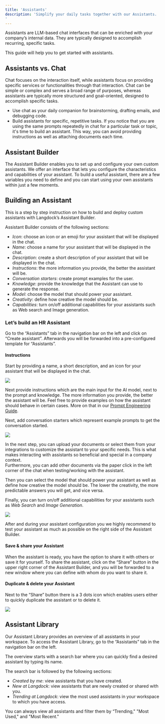 ```yaml
---
title: 'Assistants'
description: 'Simplify your daily tasks together with our Assistants. 
'
---
```

Assistants are LLM-based chat interfaces that can be enriched with your company’s internal data. They are typically designed to accomplish recurring, specific tasks.

This guide will help you to get started with assistants. 

## Assistants vs. Chat
Chat focuses on the interaction itself, while assistants focus on providing specific services or functionalities through that interaction. Chat can be simple or complex and serves a broad range of purposes, whereas assistants are typically more structured and goal-oriented, designed to accomplish specific tasks.
- Use chat as your daily companion for brainstorming, drafting emails, and debugging code.
- Build assistants for specific, repetitive tasks. If you notice that you are using the same prompts repeatedly in chat for a particular task or topic, it's time to build an assistant. This way, you can avoid providing instructions as well as attaching documents each time.

## Assistant Builder
The Assistant Builder enables you to set up and configure your own custom assistants. We offer an interface that lets you configure the characteristics and capabilities of your assistant. To build a useful assistant, there are a few variables you need to define and you can start using your own assistants within just a few moments. 

## Building an Assistant
This is a step by step instruction on how to build and deploy custom assistants with Langdock’s Assistant Builder.


Assistant Builder consists of the following sections:
- _Icon_: choose an icon or an emoji for your assistant that will be displayed in the chat.
- _Name_: choose a name for your assistant that will be displayed in the chat.
- _Description_: create a short description of your assistant that will be displayed in the chat.
- _Instructions_: the more information you provide, the better the assistant will be. 
- _Conversation starters_: create prompt examples for the user.
- _Knowledge_: provide the knowledge that the Assistant can use to generate the response.
- _Model_: choose the model that should power your assistant.
- _Creativity_: define how creative the model should be.
- _Capabilities_: turn on/off additional capabilities for your assistants such as Web search and Image generation.

### Let’s build an HR Assistant
Go to the “Assistants” tab in the navigation bar on the left and click on “Create assistant”.
Afterwards you will be forwarded into a pre-configured template for “Assistants”.

#### Instructions

Start by providing a name, a short description, and an icon for your assistant that will be displayed in the chat.

<img src="/images/Assistant_1.png"/>


Next provide instructions which are the main input for the AI model, next to the prompt and knowledge. The more information you provide, the better the assistant will be. Feel free to provide examples on how the assistant should behave in certain cases. More on that in our [Prompt Engineering Guide](/few-shot-prompting).

Next, add conversation starters which represent example prompts to get the conversation started.

<img src="/images/Assistant_2.png"/>

In the next step, you can upload your documents or select them from your integrations to customize the assistant to your specific needs. This is what makes interacting with assistants so beneficial and special in a company context. 
<br /> Furthermore, you can add other documents via the paper click in the left corner of the chat  when testing/working with the assistant.

Then you can select the model that should power your assistant as well as define how creative the model should be. The lower the creativity, the more predictable answers you will get, and vice versa. 

Finally, you can turn on/off additional capabilities for your assistants such as _Web Search_ and _Image Generation_.

<img src="/images/Assistant_3.png"/>

After and during your assistant configuration you we highly recommend to test your assistant as much as possible on the right side of the Assistant Builder.

#### Save & share your Assistant

When the assistant is ready, you have the option to share it with others or save it for yourself. To share the assistant, click on the “Share” button in the upper right corner of the Assistant Builder, and you will be forwarded to a new window where you can define with whom do you want to share it.

#### Duplicate & delete your Assistant
Next to the “Share” button there is a 3 dots icon which enables users either to quickly duplicate the assistant or to delete it.

<img src="/images/Assistant_4.png"/>

## Assistant Library ##
Our Assistant Library provides an overview of all assistants in your workspace. To access the Assistant Library, go to the “Assistants” tab in the navigation bar on the left.

The overview starts with a search bar where you can quickly find a desired assistant by typing its name.

The search bar is followed by the following sections:
- _Created by me_: view assistants that you have created.
- _New at Langdock_: view assistants that are newly created or shared with you.
- _Trending at Langdock_: view the most used assistants in your workspace to which you have access.

You can always view all assistants and filter them by “Trending," "Most Used," and "Most Recent."



